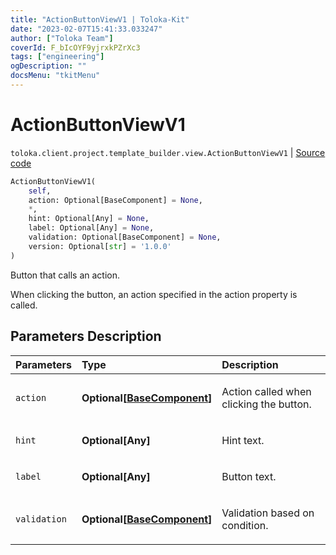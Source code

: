 ```yaml
---
title: "ActionButtonViewV1 | Toloka-Kit"
date: "2023-02-07T15:41:33.033247"
author: ["Toloka Team"]
coverId: F_bIcOYF9yjrxkPZrXc3
tags: ["engineering"]
ogDescription: ""
docsMenu: "tkitMenu"
---
```


# ActionButtonViewV1
`toloka.client.project.template_builder.view.ActionButtonViewV1` | [Source code](https://github.com/Toloka/toloka-kit/blob/v1.1.3/src/client/project/template_builder/view.py#L64)

```python
ActionButtonViewV1(
    self,
    action: Optional[BaseComponent] = None,
    *,
    hint: Optional[Any] = None,
    label: Optional[Any] = None,
    validation: Optional[BaseComponent] = None,
    version: Optional[str] = '1.0.0'
)
```

Button that calls an action.

When clicking the button, an action specified in the action property is called.

## Parameters Description

| Parameters | Type | Description |
| :----------| :----| :-----------|
`action`|**Optional\[[BaseComponent](/docs-new/toloka-kit/reference/toloka.client.project.template_builder.base.BaseComponent)\]**|<p>Action called when clicking the button.</p>
`hint`|**Optional\[Any\]**|<p>Hint text.</p>
`label`|**Optional\[Any\]**|<p>Button text.</p>
`validation`|**Optional\[[BaseComponent](/docs-new/toloka-kit/reference/toloka.client.project.template_builder.base.BaseComponent)\]**|<p>Validation based on condition.</p>
